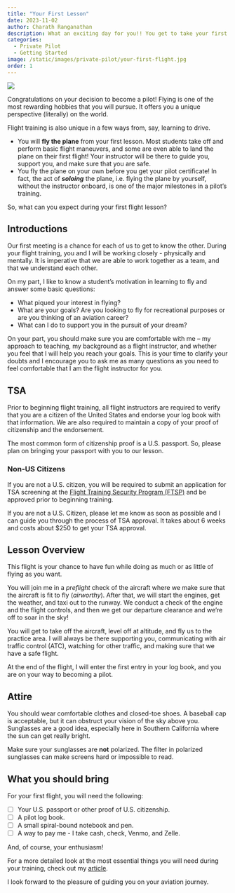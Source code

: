 ```yaml
---
title: "Your First Lesson"
date: 2023-11-02
author: Charath Ranganathan
description: What an exciting day for you!! You get to take your first flight lesson and embark on your aviation journey! There is a lot to cover. So, dive in and see what your first flight lesson will be like. 
categories:
  - Private Pilot
  - Getting Started
image: /static/images/private-pilot/your-first-flight.jpg
order: 1
---
```

![](/static/images/private-pilot/your-first-flight.jpg)

Congratulations on your decision to become a pilot! Flying is one of the most rewarding hobbies that you will pursue. It offers you a unique perspective (literally) on the world.

Flight training is also unique in a few ways from, say, learning to drive.

- You will **fly the plane** from your first lesson. Most students take off and perform basic flight maneuvers, and some are even able to land the plane on their first flight! Your instructor will be there to guide you, support you, and make sure that you are safe.
- You fly the plane on your own before you get your pilot certificate! In fact, the act of ***soloing*** the plane, i.e. flying the plane by yourself, without the instructor onboard, is one of the major milestones in a pilot's training.

So, what can you expect during your first flight lesson?

## Introductions

Our first meeting is a chance for each of us to get to know the other. During your flight training, you and I will be working closely - physically and mentally. It is imperative that we are able to work together as a team, and that we understand each other.

On my part, I like to know a student's motivation in learning to fly and answer some basic questions:

- What piqued your interest in flying?
- What are your goals? Are you looking to fly for recreational purposes or are you thinking of an aviation career?
- What can I do to support you in the pursuit of your dream?

On your part, you should make sure you are comfortable with me -- my approach to teaching, my background as a flight instructor, and whether you feel that I will help you reach your goals. This is your time to clarify your doubts and I encourage you to ask me as many questions as you need to feel comfortable that I am the flight instructor for you.

## TSA

Prior to beginning flight training, all flight instructors are required to verify that you are a citizen of the United States and endorse your log book with that information. We are also required to maintain a copy of your proof of citizenship and the endorsement.

The most common form of citizenship proof is a U.S. passport. So, please plan on bringing your passport with you to our lesson.

### Non-US Citizens

If you are not a U.S. citizen, you will be required to submit an application for TSA screening at the [Flight Training Security Program (FTSP)](https://www.fts.tsa.dhs.gov/home) and be approved prior to beginning training. 

If you are not a U.S. Citizen, please let me know as soon as possible and I can guide you through the process of TSA approval. It takes about 6 weeks and costs about $250 to get your TSA approval.

## Lesson Overview

This flight is your chance to have fun while doing as much or as little of flying as you want.

You will join me in a *preflight* check of the aircraft where we make sure that the aircraft is fit to fly (*airworthy*). After that, we will start the engines, get the weather, and taxi out to the runway. We conduct a check of the engine and the flight controls, and then we get our departure clearance and we're off to soar in the sky!

You will get to take off the aircraft, level off at altitude, and fly us to the practice area. I will always be there supporting you, communicating with air traffic control (ATC), watching for other traffic, and making sure that we have a safe flight.

At the end of the flight, I will enter the first entry in your log book, and you are on your way to becoming a pilot.

## Attire

You should wear comfortable clothes and closed-toe shoes. A baseball cap is acceptable, but it can obstruct your vision of the sky above you. Sunglasses are a good idea, especially here in Southern California where the sun can get really bright.

::: {.callout-important}
Make sure your sunglasses are **not** polarized. The filter in polarized sunglasses can make screens hard or impossible to read.
:::

## What you should bring

For your first flight, you will need the following:

- [ ] Your U.S. passport or other proof of U.S. citizenship.
- [ ] A pilot log book.
- [ ] A small spiral-bound notebook and pen.
- [ ] A way to pay me - I take cash, check, Venmo, and Zelle.

And, of course, your enthusiasm!

For a more detailed look at the most essential things you will need during your training, check out my [article](/private-pilot/things-you-need.html).

I look forward to the pleasure of guiding you on your aviation journey.